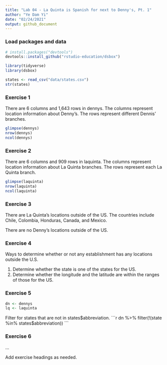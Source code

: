 ```yaml
---
title: "Lab 04 - La Quinta is Spanish for next to Denny's, Pt. 1"
author: "Ye Dam Yi"
date: "02/24/2021"
output: github_document
---
```


### Load packages and data

```r
# install.packages("devtools")
devtools::install_github("rstudio-education/dsbox")
```

```r
library(tidyverse) 
library(dsbox) 
```

```r
states <- read_csv("data/states.csv")
str(states)
```

### Exercise 1

There are 6 columns and 1,643 rows in dennys. The columns represent location information about Denny's. The rows represent different Dennis' branches. 

```r
glimpse(dennys)
nrow(dennys)
ncol(dennys)
```


### Exercise 2

There are 6 columns and 909 rows in laquinta. The columns represent location information about La Quinta branches. The rows represent each La Quinta branch. 

```r
glimpse(laquinta)
nrow(laquinta)
ncol(laquinta)
```


### Exercise 3

There are La Quinta's locations outside of the US. The countries include Chile, Colombia, Honduras, Canada, and Mexico. 

There are no Denny's locations outside of the US. 

### Exercise 4

Ways to determine whether or not any establishment has any locations outside the U.S. 

1. Determine whether the state is one of the states for the US. 
2. Determine whether the longitude and the latitude are within the ranges of those for the US. 

### Exercise 5

```r
dn <- dennys
lq <- laquinta

```

Filter for states that are not in states$abbreviation.
```r
dn %>% 
  filter(!(state %in% states$abbreviation))
```

### Exercise 6

...

Add exercise headings as needed.

